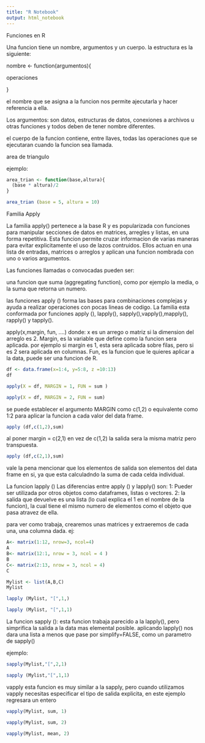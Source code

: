 ```yaml
---
title: "R Notebook"
output: html_notebook
---
```

Funciones en R

Una funcion tiene un nombre, argumentos y un cuerpo. la estructura es la siguiente:

nombre <- function(argumentos){

operaciones

}

el nombre que se asigna a la funcion nos permite ajecutarla y hacer referencia a ella.

Los argumentos: 
son datos, estructuras de datos, conexiones a archivos u otras funciones y todos deben de tener nombre diferentes.

el cuerpo de la funcion contiene, entre llaves, todas las operaciones que se ejecutaran cuando la funcion sea llamada.

area de triangulo

ejemplo:

```r

area_trian <- function(base,altura){
  (base * altura)/2
}


```
```r

area_trian (base = 5, altura = 10)

```

Familia Apply

La familia apply() pertenece a la base R y es popularizada con funciones para manipular secciones de datos en matrices, arregles y listas, en una forma repetitiva.
Esta funcion permite cruzar informacion de varias maneras para evitar explicitamente el uso de lazos contruidos.
Ellos actuan en una lista de entradas, matrices o arreglos y aplican una funcion nombrada con uno o varios argumentos.

Las funciones llamadas o convocadas pueden ser:

una funcion que suma (aggregating function), como por ejemplo la media, o la suma que retorna un numero.

las funciones apply () forma las bases para combinaciones complejas y ayuda a realizar operaciones con pocas lineas de codigo.
La familia esta conformada por funciones
apply (), lapply(), sapply(),vapply(),mapply(), rapply() y tapply().

apply(x,margin, fun, ....)
donde:
x es un arrego o matriz si la dimension del arreglo es 2.
Margin, es la variable que define como la funcion sera aplicada. por ejemplo si margin es 1, esta sera aplicada sobre filas, pero si es 2 sera aplicada en columnas.
Fun, es la funcion que le quieres aplicar a la data, puede ser una funcion de R.

```r
df <- data.frame(x=1:4, y=5:8, z =10:13)
df
```

```r
apply(X = df, MARGIN = 1, FUN = sum )
```
```r
apply(X = df, MARGIN = 2, FUN = sum)
```

se puede establecer el argumento MARGIN como c(1,2) o equivalente como 1:2 para aplicar la funcion a cada valor del data frame.

```r
apply (df,c(1,2),sum)
```
al poner margin = c(2,1) en vez de c(1,2) la salida sera la misma matriz pero transpuesta.

```r
apply (df,c(2,1),sum)


```

vale la pena mencionar que los elementos de salida son elementos del data frame en si, ya que esta calculadndo la suma de cada celda individual.

La funcion lapply ()
Las diferencias entre apply () y lapply() son:
1: Pueder ser utilizada por otros objetos como dataframes, listas o vectores.
2: la salida que devuelve es una lista (lo cual explica el 1 en el nombre de la funcion), la cual tiene el mismo numero de elementos como el objeto que pasa atravez de ella.

para ver como trabaja, crearemos unas matrices y extraeremos de cada una, una columna dada.
ej:

```r
A<- matrix(1:12, nrow=3, ncol=4)
A
B<- matrix(12:1, nrow = 3, ncol = 4 )
B
C<- matrix(2:13, nrow = 3, ncol = 4)
C
```
```r
Mylist <- list(A,B,C)
Mylist
```
```r
lapply (Mylist, "[",1,)
```
```r
lapply (Mylist, "[",1,1)

```
La funcion sapply ():
esta funcion trabaja parecido a la lapply(), pero simprifica la salida a la data mas elemental posible.
aplicando lapply() nos dara una lista a menos que pase por simplify=FALSE, como un parametro de sapply()

ejemplo:

```r

sapply(Mylist,"[",2,1)
```

```r

sapply (Mylist,"[",1,1)
```
vapply
esta funcion es muy similar a la sapply, pero cuando utilizamos vapply necesitas especificar el tipo de salida explicita, en este ejemplo regresara un entero
```r
vapply(Mylist, sum, 1)

vapply(Mylist, sum, 2)

vapply(Mylist, mean, 2)

```

